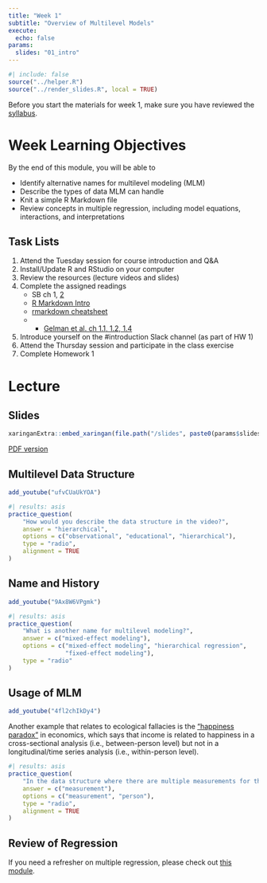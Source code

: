 ```yaml
---
title: "Week 1"
subtitle: "Overview of Multilevel Models"
execute:
  echo: false
params:
  slides: "01_intro"
---
```


```r
#| include: false
source("../helper.R")
source("../render_slides.R", local = TRUE)
```

Before you start the materials for week 1, make sure you have reviewed the [syllabus](/syllabus.qmd).

# Week Learning Objectives

By the end of this module, you will be able to

- Identify alternative names for multilevel modeling (MLM)
- Describe the types of data MLM can handle
- Knit a simple R Markdown file
- Review concepts in multiple regression, including model equations, interactions, and interpretations

## Task Lists

1. Attend the Tuesday session for course introduction and Q&A
2. Install/Update R and RStudio on your computer
3. Review the resources (lecture videos and slides)
4. Complete the assigned readings
    * SB ch 1, [2][3]
    * [R Markdown Intro][1]
    * [rmarkdown cheatsheet][2]
    * - [Gelman et al. ch 1.1, 1.2, 1.4][4]
5. Introduce yourself on the #introduction Slack channel (as part of HW 1)
6. Attend the Thursday session and participate in the class exercise
7. Complete Homework 1

[1]: https://rmarkdown.rstudio.com/lesson-1.html
[2]: https://raw.githubusercontent.com/rstudio/cheatsheets/main/rmarkdown.pdf
[3]: https://us.sagepub.com/sites/default/files/upm-assets/44075_book_item_44075.pdf
[4]: https://statmodeling.stat.columbia.edu/wp-content/uploads/2020/07/raos_overview.pdf

# Lecture

## Slides

```r
xaringanExtra::embed_xaringan(file.path("/slides", paste0(params$slides, ".html")))
```

[PDF version](`r file.path("/slides", paste0(params$slides, ".pdf"))`){target="_blank"}

::: {.panel-tabset}

## Multilevel Data Structure

```r
add_youtube("ufvCUaUkYOA")
```

```r
#| results: asis
practice_question(
    "How would you describe the data structure in the video?",
    answer = "hierarchical",
    options = c("observational", "educational", "hierarchical"),
    type = "radio",
    alignment = TRUE
)
```

## Name and History

```r
add_youtube("9Ax8W6VPgmk")
```

```r
#| results: asis
practice_question(
    "What is another name for multilevel modeling?",
    answer = c("mixed-effect modeling"),
    options = c("mixed-effect modeling", "hierarchical regression",
                "fixed-effect modeling"),
    type = "radio"
)
```

## Usage of MLM

```r
add_youtube("4fl2chIkDy4")
```

::: {.callout-tip appearance="simple"}

Another example that relates to ecological fallacies is the ["happiness paradox"](https://www.pnas.org/doi/10.1073/pnas.1015962107) in economics, which says that income is related to happiness in a cross-sectional analysis (i.e., between-person level) but not in a longitudinal/time series analysis (i.e., within-person level).

:::

```r
#| results: asis
practice_question(
    "In the data structure where there are multiple measurements for the same person, which level is level 1?",
    answer = c("measurement"),
    options = c("measurement", "person"),
    type = "radio",
    alignment = TRUE
)
```

## Review of Regression

If you need a refresher on multiple regression, please check out [this module](week1b.qmd).

:::